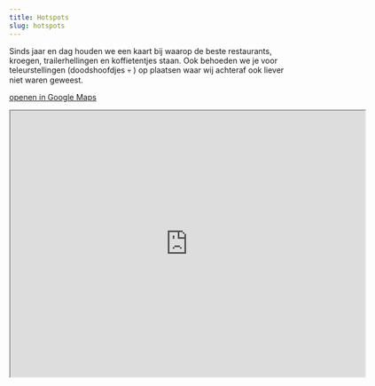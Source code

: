 ```yaml
---
title: Hotspots
slug: hotspots
---
```



Sinds jaar en dag houden we een kaart bij waarop de beste restaurants, kroegen, trailerhellingen en koffietentjes staan. Ook behoeden we je voor teleurstellingen (doodshoofdjes 💀 ) op plaatsen waar wij achteraf ook liever niet waren geweest.

[openen in Google Maps](https://www.google.com/maps/d/viewer?shorturl=1&mid=1v6xr6gJ0SiwsTdkcrZKjNtgf2Z0)

<iframe src="https://www.google.com/maps/d/u/1/embed?mid=1v6xr6gJ0SiwsTdkcrZKjNtgf2Z0" width="640" height="480"></iframe>
